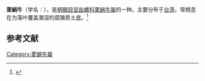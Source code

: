 {{Subspeciesbox
| name = 栗蜗牛
| image = 
| image_width = 
| species = '''栗蜗牛 ''C. nux nux'''''
| trinomial = ''Coniglobus nux nux''
| authority = (Moellendorff, 1883)
}}
'''栗蜗牛'''（学名：''{{lang|la|Coniglobus nux nux}}''），是[[柄眼目|柄眼目]][[坚齿螺科|坚齿螺科]][[栗蜗牛属|栗蜗牛属]]的一种。主要分布于[[台湾|台湾]]，常栖息在为落叶覆盖潮湿的腐殖质土底。<ref>{{cite web|url=http://shell.sinica.edu.tw/chinese/shellbase_detail.php?science_no=2039|title=国际贝库：栗蜗牛|publisher=台湾贝类资料库|accessdate=2009-08-11|archive-date=2016-03-04|archive-url=https://web.archive.org/web/20160304105133/http://shell.sinica.edu.tw/chinese/shellbase_detail.php?science_no=2039|dead-url=no}}</ref>

== 参考文献 ==
{{reflist|2}}

[[Category:菱蝸牛屬|Category:菱蝸牛屬]]